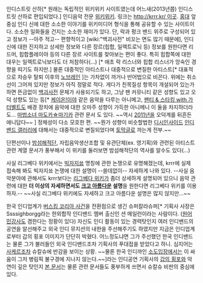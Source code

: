 인디스트릿 산하[* 원래는 독립적인 위키위키 사이트였는데 어느새(2013년쯤) 인디스트릿 산하로 편입되었다.] 인디음악 전문 [[위키위키]]. 링크는 [[http://krrr.kr/ 이곳]]. [[홍대]] 앞 중심 인디 신에 대한 소소한 이야기를 위키미디어 형식을 통해 공유할 수 있는 사이트이다. 소소한 일화들을 건지는 소소한 재미가 있다. 단, 락과 펑크 밴드 위주로 구성되어 있고 정보가 --아주 적고-- 편향적이고 [wiki:"백괴사전" 비꼬는 면도 많기 때문에], 인디 신에 대한 진지하고 상세한 정보와 다른 장르(힙합, 일렉트로닉 등) 정보를 원한다면 리드머, 힙합플레이야 등의 다른 장르 사이트를 찾아보는 편이 좋다. 특히 힙합쪽에 대한 대우는 일렉트로닉보다도 더 처참하다(...) [* 애초 락 리스너와 힙합 리스너가 앙숙인 경향을 띠기도 하지만.] 물론 대중적인 아티스트나 대중적으로 변질한 아티스트[* 대표적으로 차승우 탈퇴 이후의 [[노브레인]] ]는 가차없이 까거나 반어법으로 비꼰다. 
위에는 취소선이 그어져 있지만 정보가 아직 정말로 적다. 게다가 친목질성 항목이 개설되어 있는가 하면 뜬금없이 [[백괴사전]] 문체가 사용되기도 하고, 그냥 팬 커뮤니티 같은 성향도 있고 오덕 성향도 있는 등[* [[케이온!]]이야 같은 음악을 다루는 아니메고, [[팬티 & 스타킹 with 가터벨트]]도 배경 장치에 음악에 대한 오마주 성향이 가득한 아니메니 이 둘을 차지하더라도... [[마법소녀 마도카☆마기카]] 관련 문서 도 있다. ~~역시 [[2011년]]을 오덕계를 뒤흔든 애니답다~~ ] 정체성이 다소 모호한 편. ~~뭔가 성향이 비슷할법한 [[디시인사이드]] [[인디밴드 갤러리]]에 대해서는 대중적으로 변질되었다며 [[토막글]]로 까는게 전부.~~

단편선이나 [[밤섬해적단]], 자립음악생산조합 및 유관단체(ex. 영기획)와 관련된 아티스트 관련 계열 문서가 풍부해서 이 위키를 둘러보면 밤섬해적단의 역사를 알수도 있다(...)

사실 리그베다 위키에서는 [[빅자지쑈]] 명칭에 관한 논쟁으로 유명해졌는데, krrr에 실제 접속해 봐도 빅자지쑈 논쟁에 대한 설명이 --쓸데없이-- 자세하게 나와 있다.
--사실 음악분야에 관해서도 krrr보다는 [[리그베다 위키]]가 좀더 상세하게 설명되어 있으니 음악 관련에 대한 '''더 이상의 자세하면서도 [[크고 아름다운]] 설명'''을 원한다면 리그베다 위키를 이용하자.-- ~~사실 리그베다 위키에도 자세하고 크고 아름다운 설명은 많지 않지만...~~

한국 인디업계가 [http://krrr.kr/wiki/Super_Color_Super/%EB%B2%84%EC%8A%A4%ED%82%B9_%EC%BD%94%EB%A6%AC%EC%95%84_%EC%82%AC%EA%B1%B4 버스킹 코리아 사건]을 전환점으로 생긴 슈퍼칼라슈퍼[* 기획사 사장은 Ssssighborgg라는 한외합작 인디밴드 멤버 출신인 션 메일런이라는 사람이다. ([[원어민강사]]도 겸한다는 정황이 있다) 자신도 인디 활동이 있는 경력탓인지 여러 인디밴드의 공연을 알선해주고 외국 인디 뮤지션의 내한을 주선해주기도 하였지만 지금은 인디업계로부터 갑의 횡포 이미지가 단단히 박혔다. 어느정도냐면 그가 주선했던 한국 인디밴드는 물론 그가 불러들인 외국 인디밴드조차 기획사의 푸대접을 받았다고 하니. 심지어는  [[사케르]]조차 슈칼슈에 반감을 보이는 상황. ~~물론 한국 인디까인 [[소도]]입장에서는 이 싸움이 그저 병림픽 불구경에 지나지 않는다.~~]라는 인디공연 기획사의 [[갑의 횡포]]와 악연이 깊은 탓인지 [http://krrr.kr/wiki/Super_Color_Super 본 문서]는 물론 관련 문서들도 풍부하게 쓰면서 슈칼슈 비판의 중심에 있다. 

